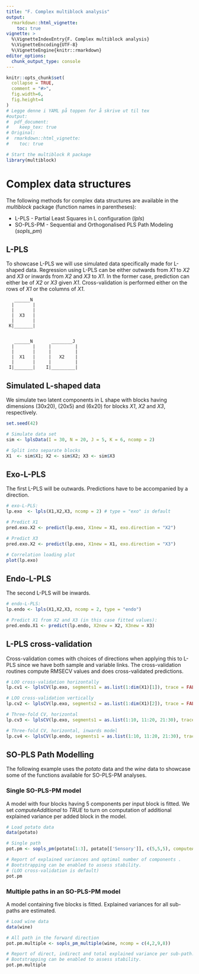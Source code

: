 ```yaml
---
title: "F. Complex multiblock analysis"
output: 
  rmarkdown::html_vignette:
    toc: true
vignette: >
  %\VignetteIndexEntry{F. Complex multiblock analysis}
  %\VignetteEncoding{UTF-8}
  %\VignetteEngine{knitr::rmarkdown}
editor_options: 
  chunk_output_type: console
---
```


```r
knitr::opts_chunk$set(
  collapse = TRUE,
  comment = "#>",
  fig.width=6, 
  fig.height=4
)
# Legge denne i YAML på toppen for å skrive ut til tex
#output: 
#  pdf_document: 
#    keep_tex: true
# Original:
#  rmarkdown::html_vignette:
#    toc: true
```

```r
# Start the multiblock R package
library(multiblock)
```

# Complex  data structures

The following methods for complex data structures are available in the _multiblock_ package (function names in parentheses):

* L-PLS - Partial Least Squares in L configuration (_lpls_)
* SO-PLS-PM - Sequential and Orthogonalised PLS Path Modeling (_sopls_pm_)

## L-PLS

To showcase L-PLS we will use simulated data specifically made for L-shaped data. Regression 
using L-PLS can be either outwards from _X1_ to _X2_ and _X3_ or inwards from _X2_ and _X3_
to _X1_. In the former case, prediction can either be of _X2_ or _X3_ given _X1_. Cross-validation
is performed either on the rows of _X1_ or the columns of _X1_.

```{}
   ______N 
  |       |
  |       |
  |  X3   |
  |       |
 K|_______|
             
             
   ______N       ________J 
  |       |     |         |
  |       |     |         |
  |  X1   |     |   X2    |
  |       |     |         |
 I|_______|    I|_________|
```


## Simulated L-shaped data

We simulate two latent components in L shape with blocks having dimensions (30x20),
(20x5) and (6x20) for blocks _X1_, _X2_ and _X3_, respectively.

```r
set.seed(42)

# Simulate data set
sim <- lplsData(I = 30, N = 20, J = 5, K = 6, ncomp = 2)

# Split into separate blocks
X1  <- sim$X1; X2 <- sim$X2; X3 <- sim$X3
```

## Exo-L-PLS

The first L-PLS will be outwards. Predictions have to be accompanied by a direction.

```r
# exo-L-PLS:
lp.exo  <- lpls(X1,X2,X3, ncomp = 2) # type = "exo" is default

# Predict X1
pred.exo.X2 <- predict(lp.exo, X1new = X1, exo.direction = "X2")

# Predict X3
pred.exo.X2 <- predict(lp.exo, X1new = X1, exo.direction = "X3")

# Correlation loading plot
plot(lp.exo)
```


## Endo-L-PLS

The second L-PLS will be inwards.

```r
# endo-L-PLS:
lp.endo <- lpls(X1,X2,X3, ncomp = 2, type = "endo")

# Predict X1 from X2 and X3 (in this case fitted values):
pred.endo.X1 <- predict(lp.endo, X2new = X2, X3new = X3)
```

## L-PLS cross-validation

Cross-validation comes with choices of directions when applying this to L-PLS since we have both sample
and variable links. The cross-validation routines compute RMSECV values and does cross-validated predictions.

```r
# LOO cross-validation horizontally
lp.cv1 <- lplsCV(lp.exo, segments1 = as.list(1:dim(X1)[1]), trace = FALSE)

# LOO cross-validation vertically
lp.cv2 <- lplsCV(lp.exo, segments2 = as.list(1:dim(X1)[2]), trace = FALSE)

# Three-fold CV, horizontal
lp.cv3 <- lplsCV(lp.exo, segments1 = as.list(1:10, 11:20, 21:30), trace = FALSE)

# Three-fold CV, horizontal, inwards model
lp.cv4 <- lplsCV(lp.endo, segments1 = as.list(1:10, 11:20, 21:30), trace = FALSE)
```


## SO-PLS Path Modelling

The following example uses the _potato_ data and the _wine_ data to showcase some of the functions available for SO-PLS-PM analyses.

### Single SO-PLS-PM model

A model with four blocks having 5 components per input block is fitted. We set _computeAdditional_
to _TRUE_ to turn on computation of additional explained variance per added block in the model.

```r
# Load potato data
data(potato)

# Single path
pot.pm <- sopls_pm(potato[1:3], potato[['Sensory']], c(5,5,5), computeAdditional=TRUE)

# Report of explained variances and optimal number of components .
# Bootstrapping can be enabled to assess stability.
# (LOO cross-validation is default)
pot.pm
```

### Multiple paths in an SO-PLS-PM model

A model containing five blocks is fitted. Explained variances for all
sub-paths are estimated.

```r
# Load wine data
data(wine)

# All path in the forward direction
pot.pm.multiple <- sopls_pm_multiple(wine, ncomp = c(4,2,9,8))

# Report of direct, indirect and total explained variance per sub-path.
# Bootstrapping can be enabled to assess stability.
pot.pm.multiple
```
